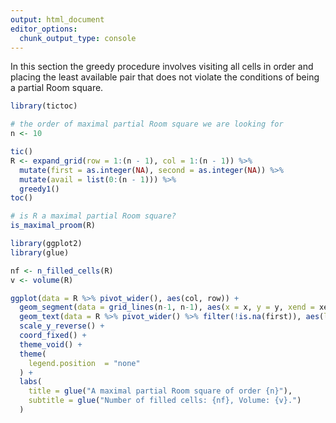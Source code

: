 ```yaml
---
output: html_document
editor_options: 
  chunk_output_type: console
---
```

In this section the greedy procedure involves
visiting all cells in order and placing the
least available pair that does not violate
the conditions of being a partial Room square.

```r
library(tictoc)

# the order of maximal partial Room square we are looking for
n <- 10

tic()
R <- expand_grid(row = 1:(n - 1), col = 1:(n - 1)) %>%
  mutate(first = as.integer(NA), second = as.integer(NA)) %>%
  mutate(avail = list(0:(n - 1))) %>%
  greedy1()
toc()
```

```r
# is R a maximal partial Room square?
is_maximal_proom(R)
```

```r
library(ggplot2)
library(glue)

nf <- n_filled_cells(R)
v <- volume(R)

ggplot(data = R %>% pivot_wider(), aes(col, row)) +
  geom_segment(data = grid_lines(n-1, n-1), aes(x = x, y = y, xend = xend, yend = yend), size = .1) +
  geom_text(data = R %>% pivot_wider() %>% filter(!is.na(first)), aes(label = paste(first, second, sep = ","))) +
  scale_y_reverse() +
  coord_fixed() + 
  theme_void() +
  theme(
    legend.position  = "none"
  ) +
  labs(
    title = glue("A maximal partial Room square of order {n}"),
    subtitle = glue("Number of filled cells: {nf}, Volume: {v}.")
  )
```